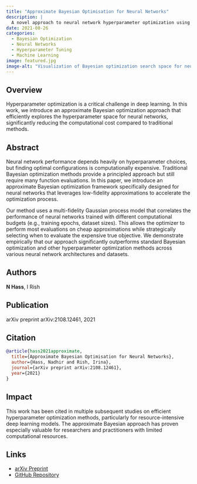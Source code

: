 ```yaml
---
title: "Approximate Bayesian Optimisation for Neural Networks"
description: |
  A novel approach to neural network hyperparameter optimization using approximate Bayesian methods.
date: 2021-08-26
categories:
  - Bayesian Optimization
  - Neural Networks
  - Hyperparameter Tuning
  - Machine Learning
image: featured.jpg
image-alt: "Visualization of Bayesian optimization search space for neural network hyperparameters"
---
```


## Overview

Hyperparameter optimization is a critical challenge in deep learning. In this work, we introduce an approximate Bayesian optimization approach that efficiently explores the hyperparameter space for neural networks, significantly reducing the computational cost compared to traditional methods.

## Abstract

Neural network performance depends heavily on hyperparameter choices, but finding optimal configurations is computationally expensive. Traditional Bayesian optimization methods provide a principled approach but still require many function evaluations. In this paper, we introduce an approximate Bayesian optimization framework specifically designed for neural networks that leverages low-fidelity approximations to accelerate the optimization process.

Our method uses a multi-fidelity Gaussian process model that correlates the performance of neural networks trained with different computational budgets (e.g., training epochs, dataset sizes). This allows the optimizer to perform most evaluations on cheap approximations while strategically selecting when to evaluate the expensive true objective. We demonstrate empirically that our approach significantly outperforms standard Bayesian optimization and other hyperparameter optimization methods across various neural network architectures and datasets.

## Authors

**N Hass**, I Rish

## Publication

arXiv preprint arXiv:2108.12461, 2021

## Citation

```bibtex
@article{hass2021approximate,
  title={Approximate Bayesian Optimisation for Neural Networks},
  author={Hass, Nadhir and Rish, Irina},
  journal={arXiv preprint arXiv:2108.12461},
  year={2021}
}
```

## Impact

This work has been cited in multiple subsequent studies on efficient hyperparameter optimization methods, particularly for resource-intensive deep learning models. The approximate Bayesian approach has proven especially valuable for researchers and practitioners with limited computational resources.

## Links

- [arXiv Preprint](https://arxiv.org/abs/2108.12461)
- [GitHub Repository](https://github.com/vincehass/approximate-bayesian-optimization) 